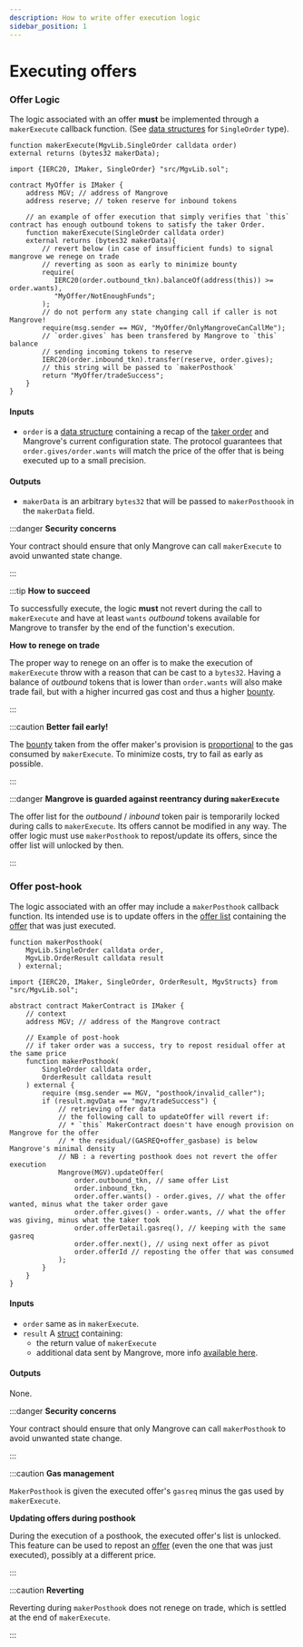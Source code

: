 ```yaml
---
description: How to write offer execution logic
sidebar_position: 1
---
```


# Executing offers

### Offer Logic

The logic associated with an offer **must** be implemented through a `makerExecute` callback function. (See [data structures](offer-data-structures.md#mgvlib.singleorder) for `SingleOrder` type).


<Tabs>
<TabItem value="signature" label="Signature" default>

```solidity
function makerExecute(MgvLib.SingleOrder calldata order)
external returns (bytes32 makerData);
```

</TabItem>

<TabItem value="offerLogic" label="Offer logic">

```solidity
import {IERC20, IMaker, SingleOrder} "src/MgvLib.sol";

contract MyOffer is IMaker {
    address MGV; // address of Mangrove
    address reserve; // token reserve for inbound tokens
    
    // an example of offer execution that simply verifies that `this` contract has enough outbound tokens to satisfy the taker Order.
    function makerExecute(SingleOrder calldata order) 
    external returns (bytes32 makerData){
        // revert below (in case of insufficient funds) to signal mangrove we renege on trade
        // reverting as soon as early to minimize bounty
        require(
           IERC20(order.outbound_tkn).balanceOf(address(this)) >= order.wants),
           "MyOffer/NotEnoughFunds";
        );
        // do not perform any state changing call if caller is not Mangrove!
        require(msg.sender == MGV, "MyOffer/OnlyMangroveCanCallMe");
        // `order.gives` has been transfered by Mangrove to `this` balance
        // sending incoming tokens to reserve
        IERC20(order.inbound_tkn).transfer(reserve, order.gives);
        // this string will be passed to `makerPosthook`
        return "MyOffer/tradeSuccess";
    }
}
```

</TabItem>
</Tabs>

#### Inputs

* `order` is a [data structure](../../governance-parameters/) containing a recap of the [taker order](offer-data-structures.md#mgvlib.singleorder) and Mangrove's current configuration state. The protocol guarantees that `order.gives/order.wants` will match the price of the offer that is being executed up to a small precision.&#x20;

#### Outputs

* `makerData` is an arbitrary `bytes32` that will be passed to `makerPosthoook` in the `makerData` field.

:::danger **Security concerns**

Your contract should ensure that only Mangrove can call `makerExecute` to avoid unwanted state change.&#x20;

:::

:::tip **How to succeed**

To successfully execute, the logic **must** not revert during the call to `makerExecute` and have at least `wants` _outbound_ tokens available for Mangrove to transfer by the end of the function's execution.

**How to renege on trade**

The proper way to renege on an offer is to make the execution of `makerExecute` throw with a reason that can be cast to a `bytes32`. Having a balance of _outbound_ tokens that is lower than `order.wants` will also make trade fail, but with a higher incurred gas cost and thus a higher [bounty](offer-provision.mdx#provision-and-offer-bounty).

:::

:::caution **Better fail early!**

The [bounty](offer-provision.mdx#computing-the-provision-and-offer-bounty) taken from the offer maker's provision is [proportional](offer-provision.mdx#computing-the-provision-and-offer-bounty) to the gas consumed by `makerExecute`. To minimize costs, try to fail as early as possible.

:::

:::danger **Mangrove is guarded against reentrancy during `makerExecute`**

The offer list for the _outbound_ / _inbound_ token pair is temporarily locked during calls to `makerExecute`. Its offers cannot be modified in any way. The offer logic must use `makerPosthook` to repost/update its offers, since the offer list will unlocked by then.

:::

### Offer post-hook

The logic associated with an offer may include a `makerPosthook` callback function. Its intended use is to update offers in the [offer list](../market.md) containing the [offer](./) that was just executed.

<Tabs>
<TabItem value="signature" label="Signature" default>

```solidity
function makerPosthook(
    MgvLib.SingleOrder calldata order,
    MgvLib.OrderResult calldata result
  ) external;
```

</TabItem>
<TabItem value="offerLogic" label="Offer logic">

```solidity
import {IERC20, IMaker, SingleOrder, OrderResult, MgvStructs} from "src/MgvLib.sol";

abstract contract MakerContract is IMaker {
    // context 
    address MGV; // address of the Mangrove contract
    
    // Example of post-hook
    // if taker order was a success, try to repost residual offer at the same price
    function makerPosthook(
        SingleOrder calldata order,
        OrderResult calldata result
    ) external {
        require (msg.sender == MGV, "posthook/invalid_caller");
        if (result.mgvData == "mgv/tradeSuccess") {
            // retrieving offer data
            // the following call to updateOffer will revert if:
            // * `this` MakerContract doesn't have enough provision on Mangrove for the offer
            // * the residual/(GASREQ+offer_gasbase) is below Mangrove's minimal density
            // NB : a reverting posthook does not revert the offer execution
            Mangrove(MGV).updateOffer(
                order.outbound_tkn, // same offer List
                order.inbound_tkn,
                order.offer.wants() - order.gives, // what the offer wanted, minus what the taker order gave 
                order.offer.gives() - order.wants, // what the offer was giving, minus what the taker took
                order.offerDetail.gasreq(), // keeping with the same gasreq
                order.offer.next(), // using next offer as pivot
                order.offerId // reposting the offer that was consumed
            );
        }
    }
}
```

</TabItem>
</Tabs>

#### Inputs

* `order` same as in `makerExecute`.
* `result` A [struct](offer-data-structures.md#mgvlib-orderresult) containing:
  * the return value of `makerExecute`
  * additional data sent by Mangrove, more info [available here](offer-data-structures.md#mgvlib.orderresult).

#### Outputs

None.

:::danger **Security concerns**

Your contract should ensure that only Mangrove can call `makerPosthook` to avoid unwanted state change.

:::

:::caution **Gas management**

`MakerPosthook` is given the executed offer's `gasreq` minus the gas used by `makerExecute`.&#x20;

**Updating offers during posthook**

During the execution of a posthook, the executed offer's list is unlocked. This feature can be used to repost an [offer](./) (even the one that was just executed), possibly at a different price.

:::

:::caution **Reverting**

Reverting during `makerPosthook` does not renege on trade, which is settled at the end of `makerExecute`.

:::
